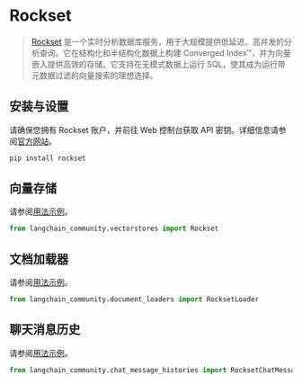 # Rockset

>[Rockset](https://rockset.com/product/) 是一个实时分析数据库服务，用于大规模提供低延迟、高并发的分析查询。它在结构化和半结构化数据上构建 Converged Index™，并为向量嵌入提供高效的存储。它支持在无模式数据上运行 SQL，使其成为运行带元数据过滤的向量搜索的理想选择。

## 安装与设置

请确保您拥有 Rockset 账户，并前往 Web 控制台获取 API 密钥。详细信息请参阅[官方网站](https://rockset.com/docs/rest-api/)。

```bash
pip install rockset
```

## 向量存储

请参阅[用法示例](/docs/integrations/vectorstores/rockset)。

```python
from langchain_community.vectorstores import Rockset
```

## 文档加载器

请参阅[用法示例](/docs/integrations/document_loaders/rockset)。
```python
from langchain_community.document_loaders import RocksetLoader
```

## 聊天消息历史

请参阅[用法示例](/docs/integrations/memory/rockset_chat_message_history)。
```python
from langchain_community.chat_message_histories import RocksetChatMessageHistory
```